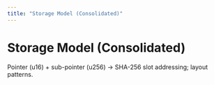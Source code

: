 ```yaml
---
title: "Storage Model (Consolidated)"
---
```


# Storage Model (Consolidated)

Pointer (u16) + sub-pointer (u256) → SHA-256 slot addressing; layout patterns.

